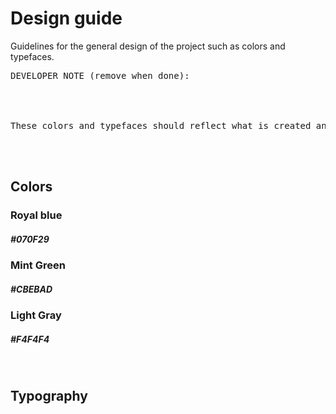 
<Meta title="Design" />

<style>{`

.color {
    width: calc(100% / 3 - 14px);
    margin-right: 20px;
    display: inline-block;
    margin-bottom: 20px;
}    

.color:nth-child(3n + 2) {
    margin-right: 0;
}

.color span {
    display: block;
    width: 100%;
    height: 150px;
    background: #fff;
    border-radius: 1rem;
    box-shadow: 0 0 0 1px #fff;
    margin-bottom: 1rem;
}
    
`}</style>

# Design guide

Guidelines for the general design of the project such as colors and typefaces.

<pre style={{
    backgroundColor: '#f5f5f5',
    padding: '1rem',
    borderRadius: '0.5rem',
}}>
DEVELOPER NOTE (remove when done):
<br />
<br />
These colors and typefaces should reflect what is created and defined inside the styles/style.scss file by the global CSS variables.
</pre>

<br />
<br />

## Colors

<div className="color">
    <span style={{backgroundColor: `#070F29`}} />
    <h3>Royal blue</h3>
    <h5>#070F29</h5>
</div>

<div className="color">
    <span style={{backgroundColor: `#CBEBAD`}} />
    <h3>Mint Green</h3>
    <h5>#CBEBAD</h5>
</div>

<div className="color">
    <span style={{backgroundColor: `#f4f4f4`}} />
    <h3>Light Gray</h3>
    <h5>#F4F4F4</h5>
</div>

<br />


## Typography
<br />
<Fonts />
<br />
<br />
